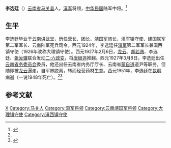 '''李选廷'''（{{bd|1881年||20世纪|catIdx=L}}）[[云南省|云南省]][[马关县|马关县]]人。[[滇军|滇军]]将领，[[中华民国|中华民国]]陆军中将。<ref name=jxcs>{{Cite web |url=http://www.2499cn.com/minguo/zhengwen2a.htm |title=正文二：1949年后留在大陆及回归大陆的人物（1950－1956），聚贤茶室，于2013-03-28查阅 |access-date=2013-03-28 |archive-date=2019-05-10 |archive-url=https://web.archive.org/web/20190510084847/http://2499cn.com/minguo/zhengwen2a.htm |dead-url=no }}</ref>

==生平==
李选廷毕业于[[云南讲武堂|云南讲武堂]]，历任营长、团长、[[靖国军|靖国军]]旅长、滇军镇守使、建国联军第二军军长、云南陆军宪兵司令。西元1924年，李选廷任[[滇军|滇军]]第二军军长兼滇西镇守使（1926年改称大理镇守使）。西元1927年2月6日，[[龙云|龙云]]、[[胡若愚_(云南)|胡若愚]]、李选廷、[[张汝骥|张汝骥]]联合发动[[二·六政变|二·六政变]]，将[[唐继尧|唐继尧]]推翻。西元1927年3月8日，李选廷出任[[云南省务委员会|云南省务委员会]]委员，他还出任云南省内务厅厅长、云南省[[蒙自道|蒙自道]]道尹等职务，但随即被[[龙云|龙云]]逼走，自军界脱离，转而经营药材生意。西元1951年，李选廷在[[昆明|昆明]]病逝（一说1948年死亡）。<ref name=jxcs/><ref>{{Cite book<!--|和書-->|author = 劉壽林等編|title = 民國職官年表|year = 1995|publisher = 中華書局|isbn = 7-101-01320-1}}</ref>

==参考文献==
{{reflist}}

{{DEFAULTSORT:Li李}}
[[Category:李姓|X]]
[[Category:马关人|Category:马关人]]
[[Category:滇军将领|Category:滇军将领]]
[[Category:云南靖国军将领|Category:云南靖国军将领]]
[[Category:大理镇守使|Category:大理镇守使]]
[[Category:滇西镇守使|Category:滇西镇守使]]